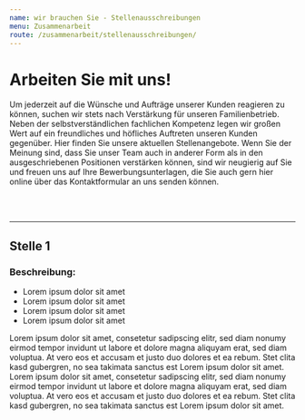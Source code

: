 ```yaml
---
name: wir brauchen Sie - Stellenausschreibungen
menu: Zusammenarbeit
route: /zusammenarbeit/stellenausschreibungen/
---
```


# Arbeiten Sie mit uns!

Um jederzeit auf die Wünsche und Aufträge unserer Kunden
reagieren zu können, suchen wir stets nach Verstärkung für
unseren Familienbetrieb. Neben der selbstverständlichen
fachlichen Kompetenz legen wir großen Wert auf ein freundliches
und höfliches Auftreten unseren Kunden gegenüber. Hier finden
Sie unsere aktuellen Stellenangebote. Wenn Sie der Meinung sind,
dass Sie unser Team auch in anderer Form als in den
ausgeschriebenen Positionen verstärken können, sind wir
neugierig auf Sie und freuen uns auf Ihre Bewerbungsunterlagen,
die Sie auch gern hier online über das Kontaktformular an uns
senden können.

<br />
<br />

---

## Stelle 1

### Beschreibung:

- Lorem ipsum dolor sit amet
- Lorem ipsum dolor sit amet
- Lorem ipsum dolor sit amet
- Lorem ipsum dolor sit amet

Lorem ipsum dolor sit amet, consetetur sadipscing elitr, sed diam nonumy eirmod tempor invidunt ut labore et dolore magna aliquyam erat, sed diam voluptua. At vero eos et accusam et justo duo dolores et ea rebum. Stet clita kasd gubergren, no sea takimata sanctus est Lorem ipsum dolor sit amet. Lorem ipsum dolor sit amet, consetetur sadipscing elitr, sed diam nonumy eirmod tempor invidunt ut labore et dolore magna aliquyam erat, sed diam voluptua. At vero eos et accusam et justo duo dolores et ea rebum. Stet clita kasd gubergren, no sea takimata sanctus est Lorem ipsum dolor sit amet.
